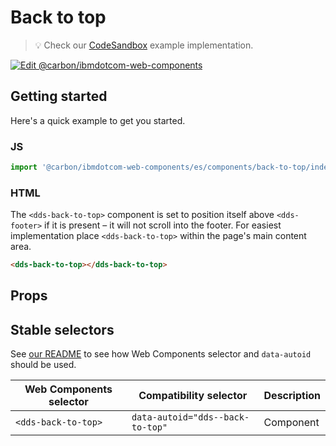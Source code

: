 
# Back to top

> 💡 Check our
> [CodeSandbox](https://githubbox.com/carbon-design-system/carbon-for-ibm-dotcom/tree/master/packages/web-components/examples/codesandbox/components/back-to-top)
> example implementation.

[![Edit @carbon/ibmdotcom-web-components](https://codesandbox.io/static/img/play-codesandbox.svg)](https://githubbox.com/carbon-design-system/carbon-for-ibm-dotcom/tree/master/packages/web-components/examples/codesandbox/components/back-to-top)

## Getting started

Here's a quick example to get you started.

### JS

```javascript
import '@carbon/ibmdotcom-web-components/es/components/back-to-top/index.js';
```

### HTML

The `<dds-back-to-top>` component is set to position itself above `<dds-footer>` if it is present – it will not scroll into the footer. For easiest implementation place `<dds-back-to-top>` within the page's main content area.

```html
<dds-back-to-top></dds-back-to-top>
```

## Props

<Props of="dds-back-to-top" />

## Stable selectors

See [our README](https://github.com/carbon-design-system/carbon-for-ibm-dotcom/tree/master/packages/web-components#stable-selectors-for-analytics-and-integratione2e-testing-in-web-components) to see how Web Components selector and `data-autoid` should be used.

| Web Components selector | Compatibility selector           | Description |
| ----------------------- | -------------------------------- | ----------- |
| `<dds-back-to-top>`     | `data-autoid="dds--back-to-top"` | Component   |

<Description markdown={contributing} />
